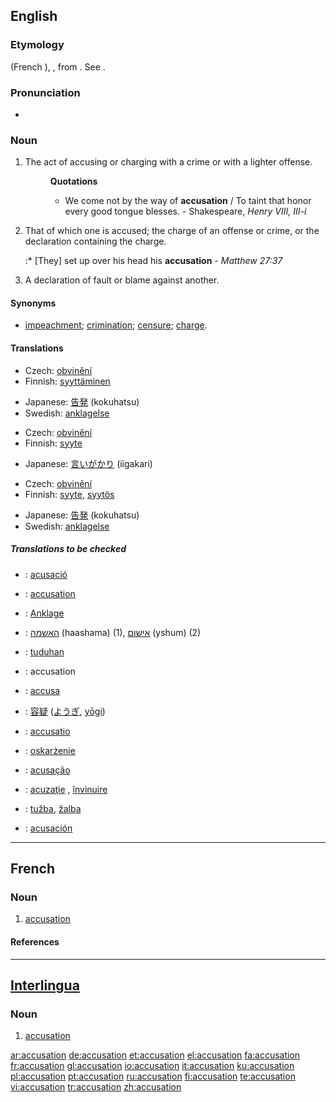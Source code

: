 ==English==

===Etymology===
{{OF.}} {{term|acusation|lang=fro}} (French {{term|accusation|lang=fr}}), {{L.}} {{term|accusatio|lang=la}}, from {{term|accusare|lang=la}}. See {{term|accuse}}.

===Pronunciation===
*{{audio|en-us-accusation.ogg|Audio (US)}}
*:{{rhymes|eɪʃǝn}}

===Noun===
{{en-noun}}

# The act of accusing or charging with a crime or with a lighter offense.
#:'''Quotations'''
#:*We come not by the way of '''accusation''' / To taint that honor every good tongue blesses. - Shakespeare, ''Henry VIII, III-i''
# That of which one is accused; the charge of an offense or crime, or the declaration containing the charge.
#:* [They] set up over his head his '''accusation''' - ''Matthew 27:37''
# A declaration of fault or blame against another. 

====Synonyms====
*[[impeachment]]; [[crimination]]; [[censure]]; [[charge]].

====Translations====
{{trans-top|act of accusing or charging with a crime}}
*Czech: [[obvinění]] {{n}}
*Finnish: [[syyttäminen]]
{{trans-mid}}
*Japanese: [[告発]] (kokuhatsu)
*Swedish: [[anklagelse]] {{c}}
{{trans-bottom}}

{{trans-top|that of which one is accused}}
*Czech: [[obvinění]] {{n}}
*Finnish: [[syyte]]
{{trans-mid}}
*Japanese: [[言いがかり]] (iigakari)
{{trans-bottom}}

{{trans-top|declaration of fault or blame against another}}
*Czech: [[obvinění]] {{n}}
*Finnish: [[syyte]], [[syytös]]
{{trans-mid}}
*Japanese: [[告発]] (kokuhatsu)
*Swedish: [[anklagelse]] {{c}}
{{trans-bottom}}

=====Translations to be checked=====
{{checktrans-top}}
*{{ttbc|Catalan}}: [[acusació]] {{f}}
*{{ttbc|French}}: [[#French|accusation]] {{f}}
*{{ttbc|German}}: [[Anklage]] {{f}}
*{{ttbc|Hebrew}}: [[האשמה]] (haashama) {{f}} (1), [[אישום]] (yshum) {{m}} (2)
*{{ttbc|Indonesian}}: [[tuduh]]an
*{{ttbc|Interlingua}}: accusation
*{{ttbc|Italian}}: [[accusa]] {{f}}
{{trans-mid}}
*{{ttbc|Japanese}}: [[容疑]] ([[ようぎ]], [[yōgi]])
*{{ttbc|Latin}}: [[accusatio]]
*{{ttbc|Polish}}: [[oskarżenie]] {{n}}
*{{ttbc|Portuguese}}: [[acusação]] {{f}}
*{{ttbc|Romanian}}: [[acuzaţie]] {{f}}, [[învinuire]] {{f}}
*{{ttbc|Serbian}}: [[tužba]], [[žalba]]
*{{ttbc|Spanish}}: [[acusación]] {{f}}
{{trans-bottom}}

----

==French==

===Noun===
{{fr-noun|f}}

# [[#English|accusation]]

====References====
{{R:DAF8}}

----

==[[Interlingua]]==

===Noun===
{{ia-noun|es}}

# [[#English|accusation]]

[[ar:accusation]]
[[de:accusation]]
[[et:accusation]]
[[el:accusation]]
[[fa:accusation]]
[[fr:accusation]]
[[gl:accusation]]
[[io:accusation]]
[[it:accusation]]
[[ku:accusation]]
[[pl:accusation]]
[[pt:accusation]]
[[ru:accusation]]
[[fi:accusation]]
[[te:accusation]]
[[vi:accusation]]
[[tr:accusation]]
[[zh:accusation]]